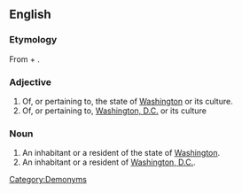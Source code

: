 ==English==

===Etymology===
From {{term||[[w:Washington|Washington]]}} + {{term|-ian}}.

===Adjective===
{{en-adj|-}}

# Of, or pertaining to, the state of [[Washington]] or its culture.
# Of, or pertaining to, [[Washington, D.C.]] or its culture

===Noun===
{{en-noun|pl=Washingtonians}}

#An inhabitant or a resident of the state of [[Washington]].
#An inhabitant or a resident of [[Washington, D.C.]].

[[Category:Demonyms]]